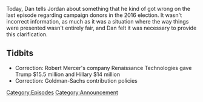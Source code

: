 {{DEFAULTSORT:
    #_EPISODE_0041S:Spiritual Correction
}}{{Episode
    | title           = Spiritual Correction
    | caption         = [https://knowledgefight.libsyn.com/knowledge-fight-spiritual-correction Listen to this episode on Libsyn]
    | episodeNumber   = S003
    | length          = 00:05:29
    | airDate         = May 17, 2017
    | episodeType     = [[:Category:Announcement|Announcement]]
    | previousEpisode = [[41: May 12, 2017]]
    | nextEpisode     = [[42: March 11, 2014]]
}}

{{Stub}}

Today, Dan tells Jordan about something that he kind of got wrong on the last episode regarding campaign donors in the 2016 election. It wasn't incorrect information, as much as it was a situation where the way things were presented wasn't entirely fair, and Dan felt it was necessary to provide this clarification.

==Tidbits==

*Correction: Robert Mercer's company Renaissance Technologies gave Trump $15.5 million and Hillary $14 million
*Correction: Goldman-Sachs contribution policies

[[Category:Episodes]]
[[Category:Announcement]]
